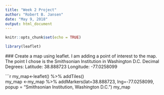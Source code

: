 ---
title: "Week 2 Project"
author: "Robert B. Jansen"
date: "May 9, 2018"
output: html_document
---

```{r setup, include=FALSE}
knitr::opts_chunk$set(echo = TRUE)
```
```{r, echo=FALSE}
library(leaflet)
```
 ### Create a map using leaflet.  I am adding a point of interest to the map.  The point I chose is the Smithsonian Institution in Washington D.C.
 Decimal Degrees:
Latitude: 38.888723
Longitude: -77.0258099

```{r, echo=FALSE}
my_map<-leaflet() %>%
  addTiles()      
 my_map <-my_map %>%
         addMarkers(lat=38.888723, lng=-77.0258099, popup = "Smithsonian Institution, Washington D.C.")
 my_map